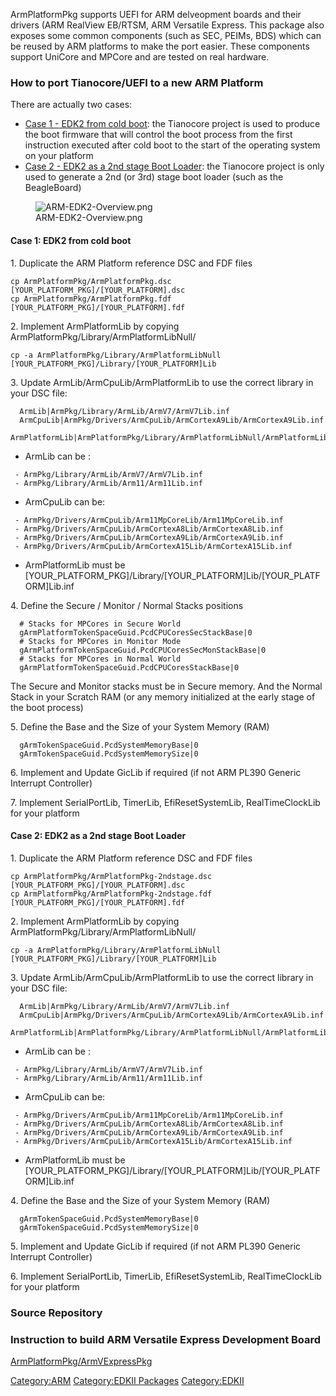 ArmPlatformPkg supports UEFI for ARM delveopment boards and their drivers (ARM RealView EB/RTSM, ARM Versatile Express.
This package also exposes some common components (such as SEC, PEIMs, BDS) which can be reused by ARM platforms to make the port easier. These components support UniCore and MPCore and are tested on real hardware. 

=== How to port Tianocore/UEFI to a new ARM Platform ===

There are actually two cases:
* [[#arm_platform_porting_case1|Case 1 - EDK2 from cold boot]]: the Tianocore project is used to produce the boot firmware that will control the boot process from the first instruction executed after cold boot to the start of the operating system on your platform
* [[#arm_platform_porting_case2|Case 2 - EDK2 as a 2nd stage Boot Loader]]: the Tianocore project is only used to generate a 2nd (or 3rd) stage boot loader (such as the BeagleBoard)

[[Image:ARM-EDK2-Overview.png]]

<span id="arm_platform_porting_case1">
==== Case 1: EDK2 from cold boot ====
1. Duplicate the ARM Platform reference DSC and FDF files
<pre>cp ArmPlatformPkg/ArmPlatformPkg.dsc [YOUR_PLATFORM_PKG]/[YOUR_PLATFORM].dsc
cp ArmPlatformPkg/ArmPlatformPkg.fdf [YOUR_PLATFORM_PKG]/[YOUR_PLATFORM].fdf</pre>

2. Implement ArmPlatformLib by copying ArmPlatformPkg/Library/ArmPlatformLibNull/
<pre>cp -a ArmPlatformPkg/Library/ArmPlatformLibNull [YOUR_PLATFORM_PKG]/Library/[YOUR_PLATFORM]Lib</pre>

3. Update ArmLib/ArmCpuLib/ArmPlatformLib to use the correct library in your DSC file:
<pre>
  ArmLib|ArmPkg/Library/ArmLib/ArmV7/ArmV7Lib.inf
  ArmCpuLib|ArmPkg/Drivers/ArmCpuLib/ArmCortexA9Lib/ArmCortexA9Lib.inf
  ArmPlatformLib|ArmPlatformPkg/Library/ArmPlatformLibNull/ArmPlatformLibNull.inf
</pre>

* ArmLib can be :
  - ArmPkg/Library/ArmLib/ArmV7/ArmV7Lib.inf
  - ArmPkg/Library/ArmLib/Arm11/Arm11Lib.inf

* ArmCpuLib can be:
  - ArmPkg/Drivers/ArmCpuLib/Arm11MpCoreLib/Arm11MpCoreLib.inf
  - ArmPkg/Drivers/ArmCpuLib/ArmCortexA8Lib/ArmCortexA8Lib.inf
  - ArmPkg/Drivers/ArmCpuLib/ArmCortexA9Lib/ArmCortexA9Lib.inf
  - ArmPkg/Drivers/ArmCpuLib/ArmCortexA15Lib/ArmCortexA15Lib.inf

* ArmPlatformLib must be [YOUR_PLATFORM_PKG]/Library/[YOUR_PLATFORM]Lib/[YOUR_PLATFORM]Lib.inf

4. Define the Secure / Monitor / Normal Stacks positions

<pre>
  # Stacks for MPCores in Secure World
  gArmPlatformTokenSpaceGuid.PcdCPUCoresSecStackBase|0
  # Stacks for MPCores in Monitor Mode
  gArmPlatformTokenSpaceGuid.PcdCPUCoresSecMonStackBase|0
  # Stacks for MPCores in Normal World
  gArmPlatformTokenSpaceGuid.PcdCPUCoresStackBase|0
</pre>
The Secure and Monitor stacks must be in Secure memory. And the Normal Stack in your Scratch RAM (or any memory initialized at the early stage of the boot process)

5. Define the Base and the Size of your System Memory (RAM)
<pre>
  gArmTokenSpaceGuid.PcdSystemMemoryBase|0
  gArmTokenSpaceGuid.PcdSystemMemorySize|0
</pre>

6. Implement and Update GicLib if required (if not ARM PL390 Generic Interrupt Controller)

7. Implement SerialPortLib, TimerLib, EfiResetSystemLib, RealTimeClockLib for your platform

<span id="arm_platform_porting_case2">
==== Case 2: EDK2 as a 2nd stage Boot Loader ====
1. Duplicate the ARM Platform reference DSC and FDF files
<pre>cp ArmPlatformPkg/ArmPlatformPkg-2ndstage.dsc [YOUR_PLATFORM_PKG]/[YOUR_PLATFORM].dsc
cp ArmPlatformPkg/ArmPlatformPkg-2ndstage.fdf [YOUR_PLATFORM_PKG]/[YOUR_PLATFORM].fdf</pre>

2. Implement ArmPlatformLib by copying ArmPlatformPkg/Library/ArmPlatformLibNull/
<pre>cp -a ArmPlatformPkg/Library/ArmPlatformLibNull [YOUR_PLATFORM_PKG]/Library/[YOUR_PLATFORM]Lib</pre>

3. Update ArmLib/ArmCpuLib/ArmPlatformLib to use the correct library in your DSC file:
<pre>
  ArmLib|ArmPkg/Library/ArmLib/ArmV7/ArmV7Lib.inf
  ArmCpuLib|ArmPkg/Drivers/ArmCpuLib/ArmCortexA9Lib/ArmCortexA9Lib.inf
  ArmPlatformLib|ArmPlatformPkg/Library/ArmPlatformLibNull/ArmPlatformLibNull.inf
</pre>

* ArmLib can be :
  - ArmPkg/Library/ArmLib/ArmV7/ArmV7Lib.inf
  - ArmPkg/Library/ArmLib/Arm11/Arm11Lib.inf

* ArmCpuLib can be:
  - ArmPkg/Drivers/ArmCpuLib/Arm11MpCoreLib/Arm11MpCoreLib.inf
  - ArmPkg/Drivers/ArmCpuLib/ArmCortexA8Lib/ArmCortexA8Lib.inf
  - ArmPkg/Drivers/ArmCpuLib/ArmCortexA9Lib/ArmCortexA9Lib.inf
  - ArmPkg/Drivers/ArmCpuLib/ArmCortexA15Lib/ArmCortexA15Lib.inf

* ArmPlatformLib must be [YOUR_PLATFORM_PKG]/Library/[YOUR_PLATFORM]Lib/[YOUR_PLATFORM]Lib.inf

4. Define the Base and the Size of your System Memory (RAM)
<pre>
  gArmTokenSpaceGuid.PcdSystemMemoryBase|0
  gArmTokenSpaceGuid.PcdSystemMemorySize|0
</pre>

5. Implement and Update GicLib if required (if not ARM PL390 Generic Interrupt Controller)

6. Implement SerialPortLib, TimerLib, EfiResetSystemLib, RealTimeClockLib for your platform


=== Source Repository ===
{{Edk2SubPkg|ArmPlatformPkg}}

=== Instruction to build ARM Versatile Express Development Board ===
[[ArmPlatformPkg/ArmVExpressPkg]]

[[Category:ARM]]
[[Category:EDKII Packages]]
[[Category:EDKII]]